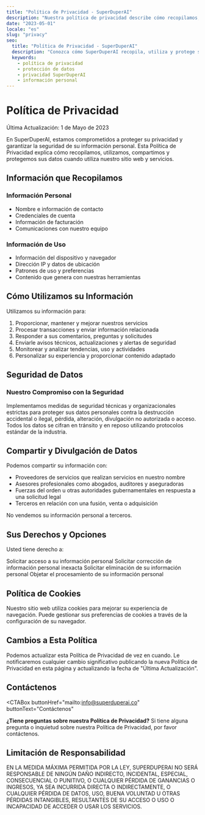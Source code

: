 ```yaml
---
title: "Política de Privacidad - SuperDuperAI"
description: "Nuestra política de privacidad describe cómo recopilamos, utilizamos y protegemos su información personal."
date: "2023-05-01"
locale: "es"
slug: "privacy"
seo:
  title: "Política de Privacidad - SuperDuperAI"
  description: "Conozca cómo SuperDuperAI recopila, utiliza y protege su información personal."
  keywords:
    - política de privacidad
    - protección de datos
    - privacidad SuperDuperAI
    - información personal
---
```


# Política de Privacidad

<div className="text-lg mb-8 text-muted-foreground">
  Última Actualización: 1 de Mayo de 2023
</div>

En SuperDuperAI, estamos comprometidos a proteger su privacidad y garantizar la seguridad de su información personal. Esta Política de Privacidad explica cómo recopilamos, utilizamos, compartimos y protegemos sus datos cuando utiliza nuestro sitio web y servicios.

## Información que Recopilamos

<div className="grid grid-cols-1 md:grid-cols-2 gap-6 mt-4 mb-8">
  <div className="bg-card/50 p-6 rounded-lg border border-border/50">
    <h3 className="text-xl font-semibold mb-2">Información Personal</h3>
    <ul className="list-disc pl-5 space-y-1">
      <li>Nombre e información de contacto</li>
      <li>Credenciales de cuenta</li>
      <li>Información de facturación</li>
      <li>Comunicaciones con nuestro equipo</li>
    </ul>
  </div>

  <div className="bg-card/50 p-6 rounded-lg border border-border/50">
    <h3 className="text-xl font-semibold mb-2">Información de Uso</h3>
    <ul className="list-disc pl-5 space-y-1">
      <li>Información del dispositivo y navegador</li>
      <li>Dirección IP y datos de ubicación</li>
      <li>Patrones de uso y preferencias</li>
      <li>Contenido que genera con nuestras herramientas</li>
    </ul>
  </div>
</div>

## Cómo Utilizamos su Información

Utilizamos su información para:

1. Proporcionar, mantener y mejorar nuestros servicios
2. Procesar transacciones y enviar información relacionada
3. Responder a sus comentarios, preguntas y solicitudes
4. Enviarle avisos técnicos, actualizaciones y alertas de seguridad
5. Monitorear y analizar tendencias, uso y actividades
6. Personalizar su experiencia y proporcionar contenido adaptado

## Seguridad de Datos

<div className="p-6 bg-blue-500/10 border border-blue-500/20 rounded-lg mb-8">
  <h3 className="text-xl font-semibold text-blue-500 mb-2">
    Nuestro Compromiso con la Seguridad
  </h3>
  <div className="text-gray-800 dark:text-gray-300">
    Implementamos medidas de seguridad técnicas y organizacionales estrictas
    para proteger sus datos personales contra la destrucción accidental o
    ilegal, pérdida, alteración, divulgación no autorizada o acceso. Todos los
    datos se cifran en tránsito y en reposo utilizando protocolos estándar de la
    industria.
  </div>
</div>

## Compartir y Divulgación de Datos

Podemos compartir su información con:

- Proveedores de servicios que realizan servicios en nuestro nombre
- Asesores profesionales como abogados, auditores y aseguradoras
- Fuerzas del orden u otras autoridades gubernamentales en respuesta a una solicitud legal
- Terceros en relación con una fusión, venta o adquisición

No vendemos su información personal a terceros.

## Sus Derechos y Opciones

Usted tiene derecho a:

<Steps>
  <Step
    number="1"
    title="Acceso"
  >
    Solicitar acceso a su información personal
  </Step>
  <Step
    number="2"
    title="Corrección"
  >
    Solicitar corrección de información personal inexacta
  </Step>
  <Step
    number="3"
    title="Eliminación"
  >
    Solicitar eliminación de su información personal
  </Step>
  <Step
    number="4"
    title="Objeción"
  >
    Objetar el procesamiento de su información personal
  </Step>
</Steps>

## Política de Cookies

Nuestro sitio web utiliza cookies para mejorar su experiencia de navegación. Puede gestionar sus preferencias de cookies a través de la configuración de su navegador.

## Cambios a Esta Política

Podemos actualizar esta Política de Privacidad de vez en cuando. Le notificaremos cualquier cambio significativo publicando la nueva Política de Privacidad en esta página y actualizando la fecha de "Última Actualización".

## Contáctenos

<CTABox
  buttonHref="mailto:info@superduperai.co"
  buttonText="Contáctenos"
>
  **¿Tiene preguntas sobre nuestra Política de Privacidad?** Si tiene alguna
  pregunta o inquietud sobre nuestra Política de Privacidad, por favor
  contáctenos.
</CTABox>

<VideoShowcase />

## Limitación de Responsabilidad

<div className="p-6 bg-card/50 border border-border/50 rounded-lg mb-8">
  <span className="block">
    EN LA MEDIDA MÁXIMA PERMITIDA POR LA LEY, SUPERDUPERAI NO SERÁ RESPONSABLE
    DE NINGÚN DAÑO INDIRECTO, INCIDENTAL, ESPECIAL, CONSECUENCIAL O PUNITIVO, O
    CUALQUIER PÉRDIDA DE GANANCIAS O INGRESOS, YA SEA INCURRIDA DIRECTA O
    INDIRECTAMENTE, O CUALQUIER PÉRDIDA DE DATOS, USO, BUENA VOLUNTAD U OTRAS
    PÉRDIDAS INTANGIBLES, RESULTANTES DE SU ACCESO O USO O INCAPACIDAD DE
    ACCEDER O USAR LOS SERVICIOS.
  </span>
</div>
